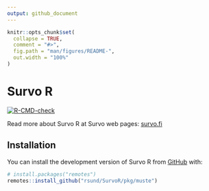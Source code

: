 ```yaml
---
output: github_document
---
```


<!-- README.md is generated from README.Rmd. Please edit that file -->

```r
knitr::opts_chunk$set(
  collapse = TRUE,
  comment = "#>",
  fig.path = "man/figures/README-",
  out.width = "100%"
)
```

# Survo R

<!-- badges: start -->
  [![R-CMD-check](https://github.com/rsund/SurvoR/workflows/R-CMD-check/badge.svg)](https://github.com/rsund/SurvoR/actions)
<!-- badges: end -->

Read more about Survo R at Survo web pages: [survo.fi](https://survo.fi/english)

## Installation

You can install the development version of Survo R from [GitHub](https://github.com/) with:

``` r
# install.packages("remotes")
remotes::install_github("rsund/SurvoR/pkg/muste")
```


